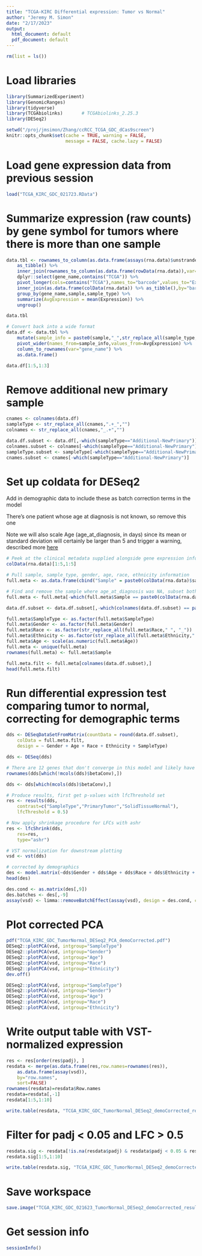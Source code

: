 ```yaml
---
title: "TCGA-KIRC Differential expression: Tumor vs Normal"
author: "Jeremy M. Simon"
date: "2/17/2023"
output:
  html_document: default
  pdf_document: default
---
```


```r
rm(list = ls())
```

# Load libraries
```r
library(SummarizedExperiment)
library(GenomicRanges)
library(tidyverse)
library(TCGAbiolinks)		# TCGAbiolinks_2.25.3
library(DESeq2)
```

```r
setwd("/proj/jmsimon/Zhang/ccRCC_TCGA_GDC_dCas9screen")
knitr::opts_chunk$set(cache = TRUE, warning = FALSE, 
                      message = FALSE, cache.lazy = FALSE)

```

# Load gene expression data from previous session
```r
load("TCGA_KIRC_GDC_021723.RData")
```

# Summarize expression (raw counts) by gene symbol for tumors where there is more than one sample
```r
data.tbl <- rownames_to_column(as.data.frame(assays(rna.data)$unstranded),var="ID") %>%
	as_tibble() %>%
	inner_join(rownames_to_column(as.data.frame(rowData(rna.data)),var="ID"),by="ID") %>%
	dplyr::select(gene_name,contains("TCGA")) %>%
	pivot_longer(cols=contains("TCGA"),names_to="barcode",values_to="Expression") %>%
	inner_join(as.data.frame(colData(rna.data)) %>% as_tibble(),by="barcode") %>%
	group_by(gene_name,sample,sample_type) %>%
	summarize(AvgExpression = mean(Expression)) %>%
	ungroup()

data.tbl

# Convert back into a wide format
data.df <- data.tbl %>%
	mutate(sample_info = paste0(sample,"_",str_replace_all(sample_type," ","")),.keep="unused") %>%
	pivot_wider(names_from=sample_info,values_from=AvgExpression) %>%
	column_to_rownames(var="gene_name") %>%
	as.data.frame()

data.df[1:5,1:3]
```

# Remove additional new primary sample
```r
cnames <- colnames(data.df)
sampleType <- str_replace_all(cnames,".+_","")
colnames <- str_replace_all(cnames,"_.+","")

data.df.subset <- data.df[,-which(sampleType=="Additional-NewPrimary")]
colnames.subset <- colnames[-which(sampleType=="Additional-NewPrimary")]
sampleType.subset <- sampleType[-which(sampleType=="Additional-NewPrimary")]
cnames.subset <- cnames[-which(sampleType=="Additional-NewPrimary")]
```

# Set up coldata for DESeq2
Add in demographic data to include these as batch correction terms in the model

There's one patient whose age at diagnosis is not known, so remove this one

Note we will also scale Age (age_at_diagnosis, in days) since its mean or standard deviation will certainly be larger than 5 and trigger a warning, described more [here](https://support.bioconductor.org/p/129082/)

```r
# Peek at the clinical metadata supplied alongside gene expression information
colData(rna.data)[1:5,1:5]

# Pull sample, sample_type, gender, age, race, ethnicity information
full.meta <- as.data.frame(cbind("Sample" = paste0(colData(rna.data)$sample,"_",str_replace_all(colData(rna.data)$sample_type," ","")), "SampleType" = str_replace_all(colData(rna.data)$sample_type," ",""), "Gender" = colData(rna.data)$gender, "Age" = as.numeric(colData(rna.data)$age_at_diagnosis), "Race" = colData(rna.data)$race, "Ethnicity" = colData(rna.data)$ethnicity))

# Find and remove the sample where age_at_diagnosis was NA, subset both the metadata and gene expression matrices
full.meta <- full.meta[-which(full.meta$Sample == paste0(colData(rna.data)[is.na(colData(rna.data)$age_at_diagnosis),]$sample,"_",str_replace_all(colData(rna.data)[is.na(colData(rna.data)$age_at_diagnosis),]$sample_type," ",""))),]

data.df.subset <- data.df.subset[,-which(colnames(data.df.subset) == paste0(colData(rna.data)[is.na(colData(rna.data)$age_at_diagnosis),]$sample,"_",str_replace_all(colData(rna.data)[is.na(colData(rna.data)$age_at_diagnosis),]$sample_type," ","")))]

full.meta$SampleType <- as.factor(full.meta$SampleType)
full.meta$Gender <- as.factor(full.meta$Gender)
full.meta$Race <- as.factor(str_replace_all(full.meta$Race," ", "_"))
full.meta$Ethnicity <- as.factor(str_replace_all(full.meta$Ethnicity," ", "_"))
full.meta$Age <- scale(as.numeric(full.meta$Age))
full.meta <- unique(full.meta)
rownames(full.meta) <- full.meta$Sample

full.meta.filt <- full.meta[colnames(data.df.subset),]
head(full.meta.filt)
```

# Run differential expression test comparing tumor to normal, correcting for demographic terms
```r
dds <- DESeqDataSetFromMatrix(countData = round(data.df.subset), 
	colData = full.meta.filt, 
	design = ~ Gender + Age + Race + Ethnicity + SampleType)

dds <- DESeq(dds)

# There are 12 genes that don't converge in this model and likely have low/spurious counts, omit them here
rownames(dds[which(!mcols(dds)$betaConv),])

dds <- dds[which(mcols(dds)$betaConv),]

# Produce results, first get p-values with lfcThreshold set
res <- results(dds,
	contrast=c("SampleType","PrimaryTumor","SolidTissueNormal"),
	lfcThreshold = 0.5)

# Now apply shrinkage procedure for LFCs with ashr	
res <- lfcShrink(dds,
	res=res, 
	type="ashr")

# VST normalization for downstream plotting
vsd <- vst(dds)

# corrected by demographics
des <- model.matrix(~dds$Gender + dds$Age + dds$Race + dds$Ethnicity + dds$SampleType)
head(des)

des.cond <- as.matrix(des[,9])
des.batches <- des[,-9]
assay(vsd) <- limma::removeBatchEffect(assay(vsd), design = des.cond, covariates = des.batches)
```

# Plot corrected PCA
```r
pdf("TCGA_KIRC_GDC_TumorNormal_DESeq2_PCA_demoCorrected.pdf")
DESeq2::plotPCA(vsd, intgroup="SampleType")
DESeq2::plotPCA(vsd, intgroup="Gender")
DESeq2::plotPCA(vsd, intgroup="Age")
DESeq2::plotPCA(vsd, intgroup="Race")
DESeq2::plotPCA(vsd, intgroup="Ethnicity")
dev.off()
```

```r
DESeq2::plotPCA(vsd, intgroup="SampleType")
DESeq2::plotPCA(vsd, intgroup="Gender")
DESeq2::plotPCA(vsd, intgroup="Age")
DESeq2::plotPCA(vsd, intgroup="Race")
DESeq2::plotPCA(vsd, intgroup="Ethnicity")
```


# Write output table with VST-normalized expression
```r
res <- res[order(res$padj), ]
resdata <- merge(as.data.frame(res,row.names=rownames(res)), 
	as.data.frame(assay(vsd)), 
	by="row.names", 
	sort=FALSE)
rownames(resdata)=resdata$Row.names
resdata=resdata[,-1]
resdata[1:5,1:10]
```

```r
write.table(resdata, "TCGA_KIRC_GDC_TumorNormal_DESeq2_demoCorrected_results.txt" ,quote=F,sep="\t",col.names=NA)
```

# Filter for padj < 0.05 and LFC > 0.5
```r
resdata.sig <- resdata[!is.na(resdata$padj) & resdata$padj < 0.05 & resdata$log2FoldChange > 0.5,]
resdata.sig[1:5,1:10]
```

```r
write.table(resdata.sig, "TCGA_KIRC_GDC_TumorNormal_DESeq2_demoCorrected_results_padj05_lfc5.txt" ,quote=F,sep="\t",col.names=NA)
```

# Save workspace
```r
save.image("TCGA_KIRC_GDC_021623_TumorNormal_DESeq2_demoCorrected_results.RData")
```

# Get session info
```r
sessionInfo()
```
